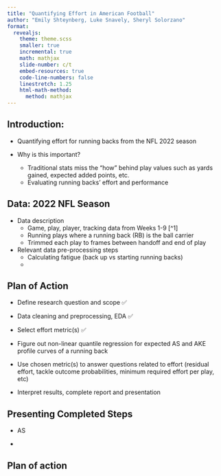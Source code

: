```yaml
---
title: "Quantifying Effort in American Football"
author: "Emily Shteynberg, Luke Snavely, Sheryl Solorzano"
format:
  revealjs:
    theme: theme.scss
    smaller: true
    incremental: true
    math: mathjax
    slide-number: c/t
    embed-resources: true
    code-line-numbers: false
    linestretch: 1.25
    html-math-method:
      method: mathjax
---
```


## Introduction:

* Quantifying effort for running backs from the NFL 2022 season
   
* Why is this important?
   - Traditional stats miss the "how" behind play values such as yards gained, expected added points, etc.
   - Evaluating running backs' effort and performance 

## Data: 2022 NFL Season

* Data description
   - Game, play, player, tracking data from Weeks 1-9 [^1]
   - Running plays where a running back (RB) is the ball carrier
   - Trimmed each play to frames between handoff and end of play

* Relevant data pre-processing steps
  - Calculating fatigue (back up vs starting running backs)
  - 

## Plan of Action

* Define research question and scope ✅

* Data cleaning and preprocessing, EDA ✅

* Select effort metric(s) ✅

* Figure out non-linear quantile regression for expected AS and AKE profile curves of a running back 

* Use chosen metric(s) to answer questions related to effort (residual effort, tackle outcome probabilities, minimum required effort per play, etc) 

* Interpret results, complete report and presentation

## Presenting Completed Steps

- AS 

- 

## Plan of action


